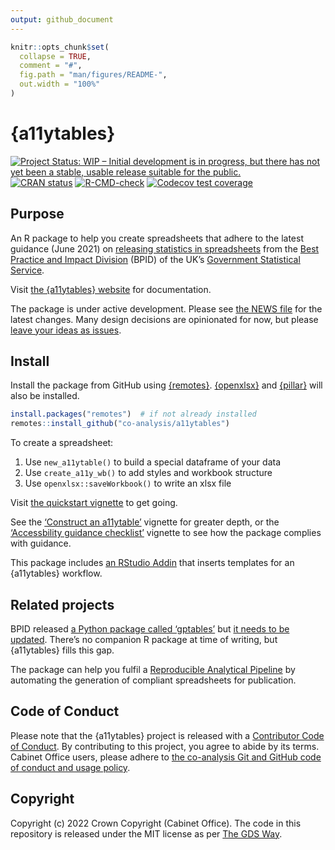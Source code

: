 ```yaml
---
output: github_document
---
```


<!-- README.md is generated from README.Rmd. Please edit that file -->

```r
knitr::opts_chunk$set(
  collapse = TRUE,
  comment = "#",
  fig.path = "man/figures/README-",
  out.width = "100%"
)
```

# {a11ytables}

<!-- badges: start -->
[![Project Status: WIP – Initial development is in progress, but there has not yet been a stable, usable release suitable for the public.](https://www.repostatus.org/badges/latest/wip.svg)](https://www.repostatus.org/#wip)
[![CRAN
status](https://www.r-pkg.org/badges/version/a11ytables)](https://CRAN.R-project.org/package=a11ytables)
[![R-CMD-check](https://github.com/co-analysis/a11ytables/workflows/R-CMD-check/badge.svg)](https://github.com/co-analysis/a11ytables/actions)
[![Codecov test
coverage](https://codecov.io/gh/co-analysis/a11ytables/branch/main/graph/badge.svg)](https://codecov.io/gh/co-analysis/a11ytables?branch=main)
<!-- badges: end -->

## Purpose

An R package to help you create spreadsheets that adhere to the latest guidance (June 2021) on [releasing statistics in spreadsheets](https://gss.civilservice.gov.uk/policy-store/releasing-statistics-in-spreadsheets/) from the [Best Practice and Impact Division](https://github.com/best-practice-and-impact?language=html) (BPID) of the UK's [Government Statistical Service](https://gss.civilservice.gov.uk/). 

Visit [the {a11ytables} website](https://co-analysis.github.io/a11ytables/) for documentation.

The package is under active development. Please see [the NEWS file](https://co-analysis.github.io/a11ytables/news/index.html) for the latest changes. Many design decisions are opinionated for now, but please [leave your ideas as issues](https://github.com/co-analysis/a11ytables/issues).

## Install

Install the package from GitHub using [{remotes}](https://remotes.r-lib.org/). [{openxlsx}](https://ycphs.github.io/openxlsx/) and [{pillar}](https://pillar.r-lib.org/) will also be installed.

```r
install.packages("remotes")  # if not already installed
remotes::install_github("co-analysis/a11ytables")
```

To create a spreadsheet:

1. Use `new_a11ytable()` to build a special dataframe of your data
1. Use `create_a11y_wb()` to add styles and workbook structure
1. Use `openxlsx::saveWorkbook()` to write an xlsx file

Visit [the quickstart vignette](https://co-analysis.github.io/a11ytables/articles/quickstart.html) to get going. 

See the ['Construct an a11ytable'](https://co-analysis.github.io/a11ytables/articles/construct.html) vignette for greater depth, or the ['Accessbility guidance checklist'](https://co-analysis.github.io/a11ytables/articles/quickstart.html) vignette to see how the package complies with guidance.

This package includes [an RStudio Addin](https://rstudio.github.io/rstudioaddins/) that inserts templates for an {a11ytables} workflow.

## Related projects

BPID released [a Python package called 'gptables'](https://github.com/best-practice-and-impact/gptables) but [it needs to be updated](https://github.com/best-practice-and-impact/gptables/issues/145). There's no companion R package at time of writing, but {a11ytables} fills this gap.

The package can help you fulfil a [Reproducible Analytical Pipeline](https://dataingovernment.blog.gov.uk/2017/03/27/reproducible-analytical-pipeline/) by automating the generation of compliant spreadsheets for publication.

## Code of Conduct

Please note that the {a11ytables} project is released with a [Contributor Code of Conduct](https://contributor-covenant.org/version/2/0/CODE_OF_CONDUCT.html). By contributing to this project, you agree to abide by its terms. Cabinet Office users, please adhere to [the co-analysis Git and GitHub code of conduct and usage policy](https://docs.google.com/document/d/1CuNgKla1BwSVOmGkPmsq0S-OM4emP-iXrgnm7EeILWM/edit?usp=sharing).

## Copyright

Copyright (c) 2022 Crown Copyright (Cabinet Office). The code in this repository is released under the MIT license as per [The GDS Way](https://gds-way.cloudapps.digital/manuals/licensing.html#use-mit).
